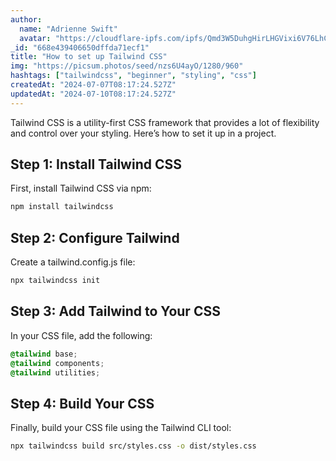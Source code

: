 ```yaml
---
author:
  name: "Adrienne Swift"
  avatar: "https://cloudflare-ipfs.com/ipfs/Qmd3W5DuhgHirLHGVixi6V76LhCkZUz6pnFt5AJBiyvHye/avatar/51.jpg"
_id: "668e439406650dffda71ecf1"
title: "How to set up Tailwind CSS"
img: "https://picsum.photos/seed/nzs6U4ayO/1280/960"
hashtags: ["tailwindcss", "beginner", "styling", "css"]
createdAt: "2024-07-07T08:17:24.527Z"
updatedAt: "2024-07-10T08:17:24.527Z"
---
```


Tailwind CSS is a utility-first CSS framework that provides a lot of flexibility and control over your styling. Here’s how to set it up in a project.

## Step 1: Install Tailwind CSS

First, install Tailwind CSS via npm:

```sh
npm install tailwindcss
```

## Step 2: Configure Tailwind

Create a tailwind.config.js file:

```sh
npx tailwindcss init
```

## Step 3: Add Tailwind to Your CSS

In your CSS file, add the following:

```css
@tailwind base;
@tailwind components;
@tailwind utilities;
```

## Step 4: Build Your CSS

Finally, build your CSS file using the Tailwind CLI tool:

```sh
npx tailwindcss build src/styles.css -o dist/styles.css
```